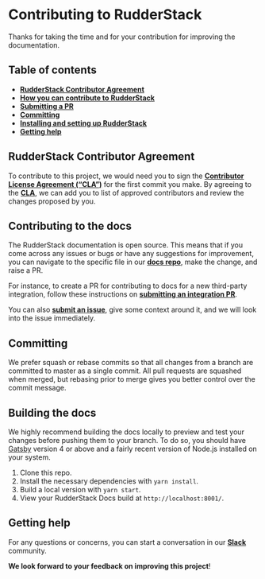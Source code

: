 # Contributing to RudderStack

Thanks for taking the time and for your contribution for improving the documentation.

## Table of contents

- [**RudderStack Contributor Agreement**](#rudderstack-contributor-agreement)
- [**How you can contribute to RudderStack**](#how-you-can-contribute-to-rudderstack)
- [**Submitting a PR**](#submitting-a-pull-request)
- [**Committing**](#committing)
- [**Installing and setting up RudderStack**](#installing-and-setting-up-rudderstack)
- [**Getting help**](#getting-help)

## RudderStack Contributor Agreement

To contribute to this project, we would need you to sign the [**Contributor License Agreement (“CLA”)**](https://forms.gle/845JRGVZaC6kPZy68) for the first commit you make. By agreeing to the [**CLA**](https://forms.gle/845JRGVZaC6kPZy68),
we can add you to list of approved contributors and review the changes proposed by you.

## Contributing to the docs

The RudderStack documentation is open source. This means that if you come across any issues or bugs or have any suggestions for improvement, you can navigate to the specific file in our [**docs repo**](https://github.com/rudderlabs/rudderstack-docs), make the change, and raise a PR.

For instance, to create a PR for contributing to docs for a new third-party integration, follow these instructions on [**submitting an integration PR**](https://www.rudderstack.com/docs/user-guides/how-to-guides/how-to-submit-an-integration-pull-request/).

You can also [**submit an issue**](https://github.com/rudderlabs/rudder-server/issues/new), give some context around it, and we will look into the issue immediately.

## Committing

We prefer squash or rebase commits so that all changes from a branch are committed to master as a single commit. All pull requests are squashed when merged, but rebasing prior to merge gives you better control over the commit message.

## Building the docs

We highly recommend building the docs locally to preview and test your changes before pushing them to your branch. To do so, you should have [Gatsby](https://www.gatsbyjs.com/) version 4 or above and a fairly recent version of Node.js installed on your system.

1. Clone this repo.
2. Install the necessary dependencies with `yarn install`.
3. Build a local version with `yarn start`.
4. View your RudderStack Docs build at `http://localhost:8001/`.

## Getting help

For any questions or concerns, you can start a conversation in our [**Slack**](https://rudderstack.com/join-rudderstack-slack-community/) community.

**We look forward to your feedback on improving this project**!
